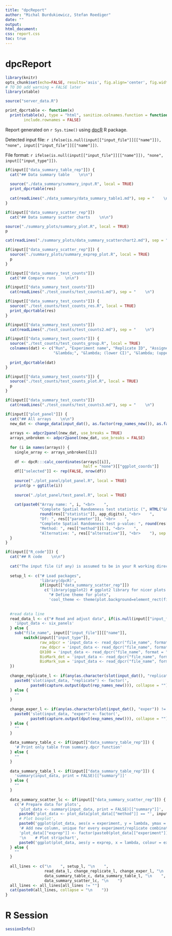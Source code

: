 ```yaml
---
title: "dpcReport"
author: "Michal Burdukiewicz, Stefan Roediger"
date: ""
output:
html_document:
css: report.css
toc: true
---
```


# dpcReport

```r
library(knitr)
opts_chunk$set(echo=FALSE, results='asis', fig.align='center', fig.width=14)
# TO DO add warning = FALSE later
library(xtable)

source("server_data.R")

print_dpcrtable <- function(x)
  print(xtable(x), type = "html", sanitize.colnames.function = function(x) x, digits = app_digits,
        include.rownames = FALSE)
```

Report generated on `r Sys.time()` using [dpcR](http://github.com/michbur/dpcR) R package.  

Detected input file: `r ifelse(is.null(input[["input_file"]][["name"]]), "none", input[["input_file"]][["name"]])`.  

File format: `r ifelse(is.null(input[["input_file"]][["name"]]), "none", input[["input_type"]])`.  


```r
if(input[["data_summary_table_rep"]]) {
  cat("## Data summary table    \n\n")
  
  source("./data_summary/summary_input.R", local = TRUE)
  print_dpcrtable(res)
  
  cat(readLines("./data_summary/data_summary_table1.md"), sep = "    \n")
}
```



```r
if(input[["data_summary_scatter_rep"]])
  cat("## Data summary scatter charts    \n\n")

source("./summary_plots/summary_plot.R", local = TRUE)
p

cat(readLines("./summary_plots/data_summary_scatterchart2.md"), sep = "    \n")
```

```r
if(input[["data_summary_scatter_rep"]]) {
  source("./summary_plots/summary_exprep_plot.R", local = TRUE)
  p
}
```

```r
if(input[["data_summary_test_counts"]])
  cat("## Compare runs    \n\n")
```

```r
if(input[["data_summary_test_counts"]])
  cat(readLines("./test_counts/test_counts1.md"), sep = "    \n")
```

```r
if(input[["data_summary_test_counts"]]) {
  source("./test_counts/test_counts_res.R", local = TRUE)
  print_dpcrtable(res)
}
```

```r
if(input[["data_summary_test_counts"]])
  cat(readLines("./test_counts/test_counts2.md"), sep = "    \n")
```

```r
if(input[["data_summary_test_counts"]]) {
  source("./test_counts/test_counts_group.R", local = TRUE)
  colnames(dat) <- c("Run", "Experiment name", "Replicate ID", "Assigned group",
                     "&lambda;", "&lambda; (lower CI)", "&lambda; (upper CI)", "k", "n")
  
  print_dpcrtable(dat)
}
```

```r
if(input[["data_summary_test_counts"]]) {
  source("./test_counts/test_counts_plot.R", local = TRUE)
  p
}
```

```r
if(input[["data_summary_test_counts"]])
  cat(readLines("./test_counts/test_counts3.md"), sep = "    \n")
```

```r
if(input[["plot_panel"]]) {
  cat("## All arrays    \n\n")
  new_dat <- change_data(input_dat(), as.factor(rep_names_new()), as.factor(exp_names_new()))
  
  arrays <- adpcr2panel(new_dat, use_breaks = TRUE)
  arrays_unbroken <- adpcr2panel(new_dat, use_breaks = FALSE)
  
  for (i in names(arrays)) {
    single_array <- arrays_unbroken[[i]]
    
    df <- dpcR:::calc_coordinates(arrays[[i]], 
                                  half = "none")[["ggplot_coords"]]
    df[["selected"]] <- rep(FALSE, nrow(df))
    
    source("./plot_panel/plot_panel.R", local = TRUE)
    print(p + ggtitle(i))
    
    source("./plot_panel/test_panel.R", local = TRUE)
    
    cat(paste0("Array name: ", i, "<br>    ",
               "Complete Spatial Randomness test statistic (", HTML("&Chi;"), "): ", 
               round(res[["statistic"]], app_digits), "<br>    ",
               "Df: ", res[["parameter"]], "<br>    ",
               "Complete Spatial Randomness test p-value: ", round(res[["p.value"]], app_digits), "<br>    ",
               "Method: ", res[["method"]][1], "<br>    ",
               "Alternative: ", res[["alternative"]], "<br>    "), sep = "")
  }
}
```


```r
if(input[["R_code"]]) {
  cat("## R code    \n\n")
  
  cat("The input file (if any) is assumed to be in your R working directory.\n    ")
  
  setup_l <- c("# Load packages",
               'library(dpcR)',
               if(input[["data_summary_scatter_rep"]])
                 c('library(ggplot2) # ggplot2 library for nicer plots',
                   "# Define theme for plots",
                   'cool_theme <- theme(plot.background=element_rect(fill = "transparent", colour = "transparent"), panel.grid.major = element_line(colour="lightgrey", linetype = "dashed"), panel.background = element_rect(fill = "white", colour = "black"), legend.background = element_rect(fill="NA"), legend.position = "bottom", axis.text = element_text(size = 14), axis.title.x = element_text(size=17, vjust = -0.1), axis.title.y = element_text(size = 17, vjust = 1), strip.text = element_text(size = 17, face = "bold"), strip.background = element_rect(fill = "#9ecae1", colour = "black"), legend.text = element_text(size=14), legend.title = element_text(size = 17), plot.title = element_text(size = 22))'))
  
  
  #read data line
  read_data_l <- c("# Read and adjust data", if(is.null(input[["input_file"]])) {
    'input_data <- six_panels'
  } else {
    sub("file_name", input[["input_file"]][["name"]], 
        switch(input[["input_type"]],
               raw_adpcr = 'input_data <- read_dpcr("file_name", format = "raw", adpcr = TRUE)',
               raw_ddpcr = 'input_data <- read_dpcr("file_name", format = "raw", adpcr = FALSE)',
               QX100 = 'input_data <- read_dpcr("file_name", format = "QX100")',
               BioMark_det = 'input_data <- read_dpcr("file_name", format = "BioMark", detailed = TRUE)',
               BioMark_sum = 'input_data <- read_dpcr("file_name", format = "BioMark", detailed = FALSE)'))
  })
  
  change_replicate_l <- if(any(as.character(slot(input_dat(), "replicate")) != rep_names_new())) {
    paste0('slot(input_data, "replicate") <- factor(', 
           paste0(capture.output(dput(rep_names_new())), collapse = ""), ')')
  } else {
    ""
  }
  
  change_exper_l <- if(any(as.character(slot(input_dat(), "exper")) != exp_names_new())) {
    paste0('slot(input_data, "exper") <- factor(', 
           paste0(capture.output(dput(exp_names_new())), collapse = ""), ')')
  } else {
    ""
  }
  
  data_summary_table_c <- if(input[["data_summary_table_rep"]]) {
    '# Print only table from summary.dpcr function'
  } else {
    ""
  }
  
  data_summary_table_l <- if(input[["data_summary_table_rep"]]) {
    'summary(input_data, print = FALSE)[["summary"]]'
  } else {
    ""
  }
  
  data_summary_scatter_lc <- if(input[["data_summary_scatter_rep"]]) {
    c('# Prepare data for plots',
      'plot_data <- summary(input_data, print = FALSE)[["summary"]]',
      paste0('plot_data <- plot_data[plot_data[["method"]] == "', input[["CI_method"]], '", ]'),
      # Plot boxplot',
      paste0('ggplot(plot_data, aes(x = experiment, y = lambda, ymax = lambda.up, ymin = lambda.low)) + geom_point(size = 4, alpha = 0.6, lty = 2, colour = "blue") + cool_theme + geom_boxplot(outlier.colour = NA, fill = adjustcolor("lightgrey", alpha.f = 0.25), shape = 15) + ggtitle(paste0("Experiment boxplot\\nCI method: ", "', input[["CI_method"]], '")) + scale_x_discrete("Experiment name") + scale_y_continuous(expression(lambda))'),
      '# Add new column, unique for every experiment/replicate combination',
      'plot_data[["exprep"]] <- factor(paste0(plot_data[["experiment"]], "\\n", plot_data[["replicate"]]))',
      '\n    # Plot stripchart',
      paste0('ggplot(plot_data, aes(y = exprep, x = lambda, colour = experiment, ymin = exprep, ymax = exprep)) + geom_point(size = 4) + cool_theme + ggtitle(paste0("Experiment/replicate scatter chart\\nCI method: ", "', input[["CI_method"]], '")) + scale_y_discrete("Replicate id", labels = plot_data[["replicate"]]) + scale_x_continuous(expression(lambda)) + scale_color_discrete("Experiment name") + geom_errorbarh(aes(x = lambda, xmin = lambda.low, xmax = lambda.up), size = 1.2, heigth = nlevels(plot_data[["exprep"]])/160)'))
  } else {
    ""
  }
  
  all_lines <- c("\n    ", setup_l, "\n    ",
                 read_data_l, change_replicate_l, change_exper_l, "\n    ", #input
                 data_summary_table_c, data_summary_table_l, "\n    ", #summary
                 data_summary_scatter_lc, "\n    ")
  all_lines <- all_lines[all_lines != ""]
  cat(paste0(all_lines, collapse = "\n    "))
}
```

# R Session

```r
sessionInfo()
```